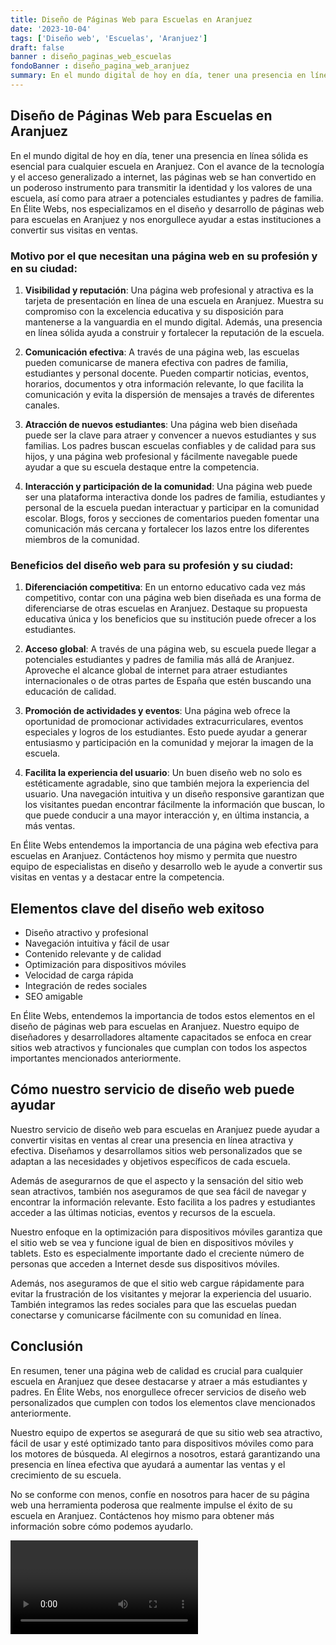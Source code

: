 ```yaml
---
title: Diseño de Páginas Web para Escuelas en Aranjuez
date: '2023-10-04'
tags: ['Diseño web', 'Escuelas', 'Aranjuez']
draft: false
banner : diseño_paginas_web_escuelas
fondoBanner : diseño_pagina_web_aranjuez
summary: En el mundo digital de hoy en día, tener una presencia en línea sólida es esencial para cualquier escuela en Aranjuez. Con el avance de la tecnología y el acceso generalizado a internet, las páginas web se han convertido en un poderoso instrumento para transmitir la identidad y los valores de una escuela, así como para atraer a potenciales estudiantes y padres de familia. En Élite Webs, nos especializamos en el diseño y desarrollo de páginas web para escuelas en Aranjuez y nos enorgullece ayudar a estas instituciones a convertir sus visitas en ventas.
---
```


## Diseño de Páginas Web para Escuelas en Aranjuez

En el mundo digital de hoy en día, tener una presencia en línea sólida es esencial para cualquier escuela en Aranjuez. Con el avance de la tecnología y el acceso generalizado a internet, las páginas web se han convertido en un poderoso instrumento para transmitir la identidad y los valores de una escuela, así como para atraer a potenciales estudiantes y padres de familia. En Élite Webs, nos especializamos en el diseño y desarrollo de páginas web para escuelas en Aranjuez y nos enorgullece ayudar a estas instituciones a convertir sus visitas en ventas.

### Motivo por el que necesitan una página web en su profesión y en su ciudad:

1. **Visibilidad y reputación**: Una página web profesional y atractiva es la tarjeta de presentación en línea de una escuela en Aranjuez. Muestra su compromiso con la excelencia educativa y su disposición para mantenerse a la vanguardia en el mundo digital. Además, una presencia en línea sólida ayuda a construir y fortalecer la reputación de la escuela.

2. **Comunicación efectiva**: A través de una página web, las escuelas pueden comunicarse de manera efectiva con padres de familia, estudiantes y personal docente. Pueden compartir noticias, eventos, horarios, documentos y otra información relevante, lo que facilita la comunicación y evita la dispersión de mensajes a través de diferentes canales.

3. **Atracción de nuevos estudiantes**: Una página web bien diseñada puede ser la clave para atraer y convencer a nuevos estudiantes y sus familias. Los padres buscan escuelas confiables y de calidad para sus hijos, y una página web profesional y fácilmente navegable puede ayudar a que su escuela destaque entre la competencia.

4. **Interacción y participación de la comunidad**: Una página web puede ser una plataforma interactiva donde los padres de familia, estudiantes y personal de la escuela puedan interactuar y participar en la comunidad escolar. Blogs, foros y secciones de comentarios pueden fomentar una comunicación más cercana y fortalecer los lazos entre los diferentes miembros de la comunidad.

### Beneficios del diseño web para su profesión y su ciudad:

1. **Diferenciación competitiva**: En un entorno educativo cada vez más competitivo, contar con una página web bien diseñada es una forma de diferenciarse de otras escuelas en Aranjuez. Destaque su propuesta educativa única y los beneficios que su institución puede ofrecer a los estudiantes.

2. **Acceso global**: A través de una página web, su escuela puede llegar a potenciales estudiantes y padres de familia más allá de Aranjuez. Aproveche el alcance global de internet para atraer estudiantes internacionales o de otras partes de España que estén buscando una educación de calidad.

3. **Promoción de actividades y eventos**: Una página web ofrece la oportunidad de promocionar actividades extracurriculares, eventos especiales y logros de los estudiantes. Esto puede ayudar a generar entusiasmo y participación en la comunidad y mejorar la imagen de la escuela.

4. **Facilita la experiencia del usuario**: Un buen diseño web no solo es estéticamente agradable, sino que también mejora la experiencia del usuario. Una navegación intuitiva y un diseño responsive garantizan que los visitantes puedan encontrar fácilmente la información que buscan, lo que puede conducir a una mayor interacción y, en última instancia, a más ventas.

En Élite Webs entendemos la importancia de una página web efectiva para escuelas en Aranjuez. Contáctenos hoy mismo y permita que nuestro equipo de especialistas en diseño y desarrollo web le ayude a convertir sus visitas en ventas y a destacar entre la competencia.

<GifSeo />

<Cta />

## Elementos clave del diseño web exitoso

- Diseño atractivo y profesional
- Navegación intuitiva y fácil de usar
- Contenido relevante y de calidad
- Optimización para dispositivos móviles
- Velocidad de carga rápida
- Integración de redes sociales
- SEO amigable

En Élite Webs, entendemos la importancia de todos estos elementos en el diseño de páginas web para escuelas en Aranjuez. Nuestro equipo de diseñadores y desarrolladores altamente capacitados se enfoca en crear sitios web atractivos y funcionales que cumplan con todos los aspectos importantes mencionados anteriormente.

## Cómo nuestro servicio de diseño web puede ayudar

Nuestro servicio de diseño web para escuelas en Aranjuez puede ayudar a convertir visitas en ventas al crear una presencia en línea atractiva y efectiva. Diseñamos y desarrollamos sitios web personalizados que se adaptan a las necesidades y objetivos específicos de cada escuela.

Además de asegurarnos de que el aspecto y la sensación del sitio web sean atractivos, también nos aseguramos de que sea fácil de navegar y encontrar la información relevante. Esto facilita a los padres y estudiantes acceder a las últimas noticias, eventos y recursos de la escuela.

Nuestro enfoque en la optimización para dispositivos móviles garantiza que el sitio web se vea y funcione igual de bien en dispositivos móviles y tablets. Esto es especialmente importante dado el creciente número de personas que acceden a Internet desde sus dispositivos móviles.

Además, nos aseguramos de que el sitio web cargue rápidamente para evitar la frustración de los visitantes y mejorar la experiencia del usuario. También integramos las redes sociales para que las escuelas puedan conectarse y comunicarse fácilmente con su comunidad en línea.

## Conclusión

En resumen, tener una página web de calidad es crucial para cualquier escuela en Aranjuez que desee destacarse y atraer a más estudiantes y padres. En Élite Webs, nos enorgullece ofrecer servicios de diseño web personalizados que cumplen con todos los elementos clave mencionados anteriormente.

Nuestro equipo de expertos se asegurará de que su sitio web sea atractivo, fácil de usar y esté optimizado tanto para dispositivos móviles como para los motores de búsqueda. Al elegirnos a nosotros, estará garantizando una presencia en línea efectiva que ayudará a aumentar las ventas y el crecimiento de su escuela.

No se conforme con menos, confíe en nosotros para hacer de su página web una herramienta poderosa que realmente impulse el éxito de su escuela en Aranjuez. Contáctenos hoy mismo para obtener más información sobre cómo podemos ayudarlo.

<Video />

<CtaBot job='Escuelas' city='Aranjuez'/>

<Gmaps query='Aranjuez+españa+maps' />
